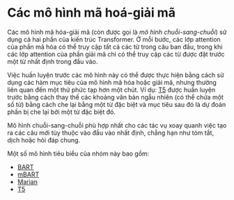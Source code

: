 # Các mô hình mã hoá-giải mã

<CourseFloatingBanner
    chapter={1}
    classNames="absolute z-10 right-0 top-0"
/>

<Youtube id="0_4KEb08xrE" />

Các mô hình mã hóa-giải mã (còn được gọi là _mô hình chuỗi-sang-chuỗi_) sử dụng cả hai phần của kiến trúc Transformer. Ở mỗi bước, các lớp attention của phần mã hóa có thể truy cập tất cả các từ trong câu ban đầu, trong khi các lớp attention của phần giải mã chỉ có thể truy cập các từ được đặt trước một từ nhất định trong đầu vào.

Việc huấn luyện trước các mô hình này có thể được thực hiện bằng cách sử dụng các hàm mục tiêu của mô hình mã hóa hoặc giải mã, nhưng thường liên quan đến một thứ phức tạp hơn một chút. Ví dụ: [T5](https://huggingface.co/t5-base) được huấn luyện trước bằng cách thay thế các khoảng văn bản ngẫu nhiên (có thể chứa một số từ) bằng cách che lại bằng một từ đặc biệt và mục tiêu sau đó là dự đoán phần bị che lại bởi một từ đặc biệt đó.

Mô hình chuỗi-sang-chuỗi phù hợp nhất cho các tác vụ xoay quanh việc tạo ra các câu mới tùy thuộc vào đầu vào nhất định, chẳng hạn như tóm tắt, dịch hoặc hỏi đáp chung.

Một số mô hình tiêu biểu của nhóm này bao gồm:

- [BART](https://huggingface.co/transformers/model_doc/bart.html)
- [mBART](https://huggingface.co/transformers/model_doc/mbart.html)
- [Marian](https://huggingface.co/transformers/model_doc/marian.html)
- [T5](https://huggingface.co/transformers/model_doc/t5.html)
